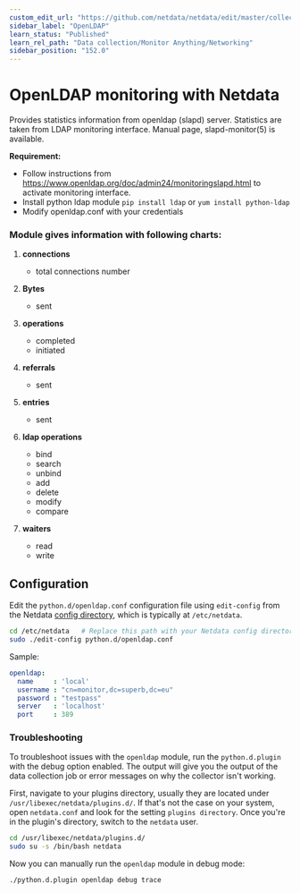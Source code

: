 ```yaml
---
custom_edit_url: "https://github.com/netdata/netdata/edit/master/collectors/python.d.plugin/openldap/README.md"
sidebar_label: "OpenLDAP"
learn_status: "Published"
learn_rel_path: "Data collection/Monitor Anything/Networking"
sidebar_position: "152.0"
---
```



# OpenLDAP monitoring with Netdata

Provides statistics information from openldap (slapd) server.
Statistics are taken from LDAP monitoring interface. Manual page, slapd-monitor(5) is available.

**Requirement:**

-   Follow instructions from <https://www.openldap.org/doc/admin24/monitoringslapd.html> to activate monitoring interface.
-   Install python ldap module `pip install ldap` or `yum install python-ldap`
-   Modify openldap.conf with your credentials

### Module gives information with following charts:

1.  **connections**

    -   total connections number

2.  **Bytes**

    -   sent

3.  **operations**

    -   completed
    -   initiated

4.  **referrals**

    -   sent

5.  **entries**

    -   sent

6.  **ldap operations**

    -   bind
    -   search
    -   unbind 
    -   add
    -   delete
    -   modify
    -   compare

7.  **waiters**

    -   read
    -   write

## Configuration

Edit the `python.d/openldap.conf` configuration file using `edit-config` from the Netdata [config
directory](/docs/nightly/getting-started/manage-and-configure/configuration), which is typically at `/etc/netdata`.

```bash
cd /etc/netdata   # Replace this path with your Netdata config directory, if different
sudo ./edit-config python.d/openldap.conf
```

Sample:

```yaml
openldap:
  name     : 'local'
  username : "cn=monitor,dc=superb,dc=eu"
  password : "testpass"
  server   : 'localhost'
  port     : 389
```




### Troubleshooting

To troubleshoot issues with the `openldap` module, run the `python.d.plugin` with the debug option enabled. The 
output will give you the output of the data collection job or error messages on why the collector isn't working.

First, navigate to your plugins directory, usually they are located under `/usr/libexec/netdata/plugins.d/`. If that's 
not the case on your system, open `netdata.conf` and look for the setting `plugins directory`. Once you're in the 
plugin's directory, switch to the `netdata` user.

```bash
cd /usr/libexec/netdata/plugins.d/
sudo su -s /bin/bash netdata
```

Now you can manually run the `openldap` module in debug mode:

```bash
./python.d.plugin openldap debug trace
```

